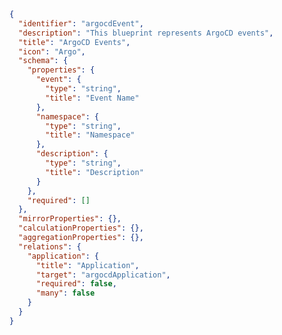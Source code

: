 ```json showLineNumbers
{
  "identifier": "argocdEvent",
  "description": "This blueprint represents ArgoCD events",
  "title": "ArgoCD Events",
  "icon": "Argo",
  "schema": {
    "properties": {
      "event": {
        "type": "string",
        "title": "Event Name"
      },
      "namespace": {
        "type": "string",
        "title": "Namespace"
      },
      "description": {
        "type": "string",
        "title": "Description"
      }
    },
    "required": []
  },
  "mirrorProperties": {},
  "calculationProperties": {},
  "aggregationProperties": {},
  "relations": {
    "application": {
      "title": "Application",
      "target": "argocdApplication",
      "required": false,
      "many": false
    }
  }
}
```

